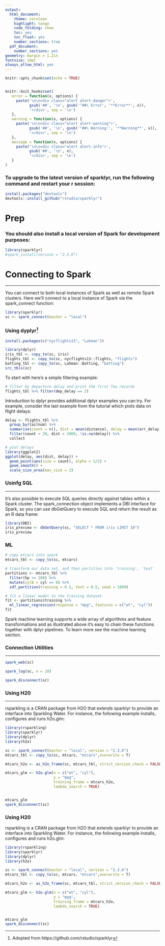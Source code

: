 ```yaml
---
output:
  html_document:
    theme: cerulean
    highlight: tango
    code_folding: show
    toc: yes
    toc_float: yes
    number_sections: true
  pdf_document:
    number_sections: yes
geometry: margin = 1.2in
fontsize: 10pt
always_allow_html: yes
---
```


```r
knitr::opts_chunk$set(echo = TRUE)


knitr::knit_hooks$set(
   error = function(x, options) {
     paste('\n\n<div class="alert alert-danger">',
           gsub('##', '\n', gsub('^##\ Error', '**Error**', x)),
           '</div>', sep = '\n')
   },
   warning = function(x, options) {
     paste('\n\n<div class="alert alert-warning">',
           gsub('##', '\n', gsub('^##\ Warning:', '**Warning**', x)),
           '</div>', sep = '\n')
   },
   message = function(x, options) {
     paste('\n\n<div class="alert alert-info">',
           gsub('##', '\n', x),
           '</div>', sep = '\n')
   }
)
```

### To upgrade to the latest version of sparklyr, run the following command and restart your r session:

```r
install.packages("devtools")
devtools::install_github("rstudio/sparklyr")
```


# Prep

### You should also install a local version of Spark for development purposes:
```r
library(sparklyr)
#spark_install(version = "2.3.0")
```

# Connecting to Spark
***

You can connect to both local instances of Spark as well as remote Spark clusters. Here we’ll connect to a local instance of Spark via the spark_connect function:

```r
library(sparklyr)
sc <- spark_connect(master = "local")

```

### Using dyplyr[^1]
```r
install.packages(c("nycflights13", "Lahman"))
```
```r
library(dplyr)
iris_tbl <- copy_to(sc, iris)
flights_tbl <- copy_to(sc, nycflights13::flights, "flights")
batting_tbl <- copy_to(sc, Lahman::Batting, "batting")
src_tbls(sc)
```
To start with here’s a simple filtering example:



```r
# filter by departure delay and print the first few records
flights_tbl %>% filter(dep_delay == 2)
```

Introduction to dplyr provides additional dplyr examples you can try. For example, consider the last example from the tutorial which plots data on flight delays:

```r
delay <- flights_tbl %>% 
  group_by(tailnum) %>%
  summarise(count = n(), dist = mean(distance), delay = mean(arr_delay)) %>%
  filter(count > 20, dist < 2000, !is.na(delay)) %>%
  collect

# plot delays
library(ggplot2)
ggplot(delay, aes(dist, delay)) +
  geom_point(aes(size = count), alpha = 1/2) +
  geom_smooth() +
  scale_size_area(max_size = 2)
```
### Usinfg SQL
***

It’s also possible to execute SQL queries directly against tables within a Spark cluster. The spark_connection object implements a DBI interface for Spark, so you can use dbGetQuery to execute SQL and return the result as an R data frame:
```r
library(DBI)
iris_preview <- dbGetQuery(sc, "SELECT * FROM iris LIMIT 10")
iris_preview
```

### ML

```r
# copy mtcars into spark
mtcars_tbl <- copy_to(sc, mtcars)

# transform our data set, and then partition into 'training', 'test'
partitions <- mtcars_tbl %>%
  filter(hp >= 100) %>%
  mutate(cyl8 = cyl == 8) %>%
  sdf_partition(training = 0.5, test = 0.5, seed = 1099)

# fit a linear model to the training dataset
fit <- partitions$training %>%
  ml_linear_regression(response = "mpg", features = c("wt", "cyl"))
fit
```
Spark machine learning supports a wide array of algorithms and feature transformations and as illustrated above it’s easy to chain these functions together with dplyr pipelines. To learn more see the machine learning section.

### Connection Utilities
***
```r
spark_web(sc)
```

```r
spark_log(sc, n = 10)
```

```r
spark_disconnect(sc)
```

### Using H20
***
rsparkling is a CRAN package from H2O that extends sparklyr to provide an interface into Sparkling Water. For instance, the following example installs, configures and runs h2o.glm:
```r
library(rsparkling)
library(sparklyr)
library(dplyr)
library(h2o)

sc <- spark_connect(master = "local", version = "2.3.0")
mtcars_tbl <- copy_to(sc, mtcars, "mtcars",overwrite = T)

mtcars_h2o <- as_h2o_frame(sc, mtcars_tbl, strict_version_check = FALSE)

mtcars_glm <- h2o.glm(x = c("wt", "cyl"), 
                      y = "mpg",
                      training_frame = mtcars_h2o,
                      lambda_search = TRUE)


mtcars_glm
spark_disconnect(sc)
```

### Using H20

rsparkling is a CRAN package from H2O that extends sparklyr to provide an interface into Sparkling Water. For instance, the following example installs, configures and runs h2o.glm:
```r
library(rsparkling)
library(sparklyr)
library(dplyr)
library(h2o)

sc <- spark_connect(master = "local", version = "2.3.0")
mtcars_tbl <- copy_to(sc, mtcars, "mtcars",overwrite = T)

mtcars_h2o <- as_h2o_frame(sc, mtcars_tbl, strict_version_check = FALSE)

mtcars_glm <- h2o.glm(x = c("wt", "cyl"), 
                      y = "mpg",
                      training_frame = mtcars_h2o,
                      lambda_search = TRUE)


mtcars_glm
spark_disconnect(sc)
```

[^1]: Adopted from https://github.com/rstudio/sparklyr
